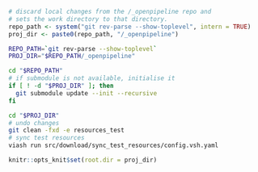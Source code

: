
```r
# discard local changes from the /_openpipeline repo and
# sets the work directory to that directory.
repo_path <- system("git rev-parse --show-toplevel", intern = TRUE)
proj_dir <- paste0(repo_path, "/_openpipeline")
```

```bash
REPO_PATH=`git rev-parse --show-toplevel`
PROJ_DIR="$REPO_PATH/_openpipeline"

cd "$REPO_PATH"
# if submodule is not available, initialise it
if [ ! -d "$PROJ_DIR" ]; then
  git submodule update --init --recursive
fi

cd "$PROJ_DIR"
# undo changes
git clean -fxd -e resources_test
# sync test resources
viash run src/download/sync_test_resources/config.vsh.yaml
```

```r
knitr::opts_knit$set(root.dir = proj_dir)
```